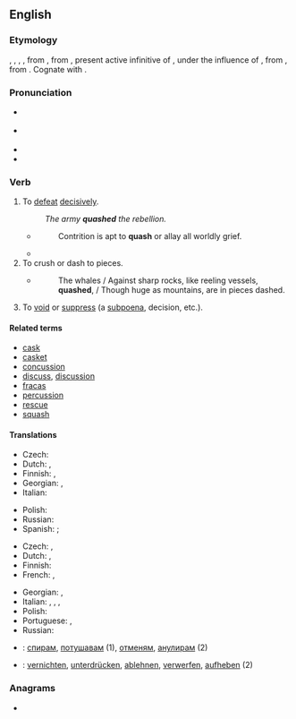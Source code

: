 ==English==

===Etymology===
{{inh|en|enm|quaschen}}, {{m|enm|quasshen}}, {{m|enm|cwessen}}, {{m|enm|quassen}}, from {{der|en|fro|quasser}}, from {{der|en|la|quassāre}}, present active infinitive of {{m|la|quassō}}, under the influence of {{m|la|cassō|t=I annul}}, from {{der|en|la|quatiō||I shake}}, from {{der|en|ine-pro|*kʷeh₁t-||to shake}} {{qual|same root for the English words: ''pasta, paste, pastiche, pastry''}}. Cognate with {{cog|es|quejar||to complain}}.

===Pronunciation===
* {{a|RP}} {{IPA|en|/kwɒʃ/}}
* {{a|GenAm}} {{IPA|en|/kwɑʃ/}}
* {{audio|en|En-us-quash.ogg|Audio (US)}}
* {{rhymes|en|ɒʃ}}

===Verb===
{{en-verb|es}}

# To [[defeat]] [[decisively]].
#: ''The army '''quashed''' the rebellion.''
#* {{rfdatek|en|Barrow}}
#*: Contrition is apt to '''quash''' or allay all worldly grief.
#* {{quote-journal|en|author={{w|Roger Cohen}}| title=The horror! The horror! The trauma of ISIS &#91;print version: ''International New York Times'', 18 November 2014, p.&nbsp;9&#93;| url=http://www.nytimes.com/2014/11/18/opinion/roger-cohen-the-evil-of-isis.html| work={{w|The New York Times}}| date=17 November 2014| passage=the '''quashing''' of a jihadi enclave here only spurs the sprouting of another there}}
# To crush or dash to pieces.
#* {{rfdatek|en|Waller}}
#*: The whales / Against sharp rocks, like reeling vessels, '''quashed''', / Though huge as mountains, are in pieces dashed.
# {{lb|en|legal}} To [[void]] or [[suppress]] (a [[subpoena]], decision, etc.).

====Related terms====
* [[cask]]
* [[casket]]
* [[concussion]]
* [[discuss]], [[discussion]]
* [[fracas]]
* [[percussion]]
* [[rescue]]
* [[squash]]

====Translations====
{{trans-top|to defeat forcibly}}
* Czech: {{t|cs|potlačit|pf}}
* Dutch: {{t+|nl|onderdrukken}}, {{t+|nl|smoren}}
* Finnish: {{t+|fi|tukahduttaa}}, {{t+|fi|kukistaa}}
* Georgian: {{t|ka|ჩახშობა}}, {{t|ka|განადგურება}}
* Italian: {{t+|it|cassare}}
{{trans-mid}}
* Polish: {{t+|pl|tłumić}}
* Russian: {{t+|ru|сокрушать}}
* Spanish: {{t+|es|aplastar}}; {{t+|es|derrotar}}
{{trans-bottom}}

{{trans-top|to void or suppress (a subpoena, decision)}}
* Czech: {{t+|cs|zrušit|pf}}, {{t+|cs|anulovat|pf}}
* Dutch: {{t+|nl|vernietigen}}, {{t|nl|ongeldig verklaren}}
* Finnish: {{t+|fi|kumota}}
* French: {{t+|fr|supprimer}}, {{t+|fr|annuler}}
{{trans-mid}}
* Georgian: {{t|ka|გაუქმება}}, {{t|ka|ანულირება}}
* Italian: {{t+|it|annullare}}, {{t+|it|invalidare}}, {{t+|it|cancellare}}, {{t+|it|cassare}}
* Polish: {{t+|pl|unieważniać}}
* Portuguese: {{t+|pt|anular}}, {{t+|pt|cassar}}
* Russian: {{t+|ru|отменять}}
{{trans-bottom}}

{{checktrans-top}}
* {{ttbc|bg}}: [[спирам]], [[потушавам]] (1), [[отменям]], [[анулирам]] (2)
{{trans-mid}}
* {{ttbc|de}}: [[vernichten]], [[unterdrücken]], [[ablehnen]], [[verwerfen]], [[aufheben]] (2)
{{trans-bottom}}

===Anagrams===
* {{anagrams|en|a=ahqsu|huqas}}